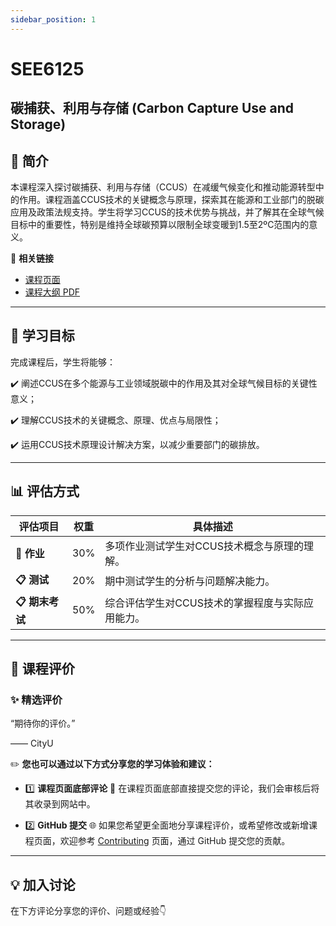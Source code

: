```yaml
---
sidebar_position: 1
---
```


# SEE6125
## 碳捕获、利用与存储 (Carbon Capture Use and Storage)

## **📘 简介**
本课程深入探讨碳捕获、利用与存储（CCUS）在减缓气候变化和推动能源转型中的作用。课程涵盖CCUS技术的关键概念与原理，探索其在能源和工业部门的脱碳应用及政策法规支持。学生将学习CCUS的技术优势与挑战，并了解其在全球气候目标中的重要性，特别是维持全球碳预算以限制全球变暖到1.5至2ºC范围内的意义。

🔗 **相关链接**
- [课程页面](https://www.cityu.edu.hk/catalogue/pg/202526/course/SEE6125.htm)
- [课程大纲 PDF](https://www.cityu.edu.hk/catalogue/pg/202526/course/SEE6125.pdf)

---

## **🎯 学习目标**

完成课程后，学生将能够：

✔️ 阐述CCUS在多个能源与工业领域脱碳中的作用及其对全球气候目标的关键性意义；

✔️ 理解CCUS技术的关键概念、原理、优点与局限性；

✔️ 运用CCUS技术原理设计解决方案，以减少重要部门的碳排放。

---

## **📊 评估方式**

| **评估项目**             | **权重** | **具体描述**                                                                                       |
|-------------------------|---------|---------------------------------------------------------------------------------------------------|
| **📂 作业**             | 30%     | 多项作业测试学生对CCUS技术概念与原理的理解。                                                          |
| **📋 测试**             | 20%     | 期中测试学生的分析与问题解决能力。                                                                    |
| **📋 期末考试**          | 50%     | 综合评估学生对CCUS技术的掌握程度与实际应用能力。                                                         |

---

## **💬 课程评价**

### ✨ **精选评价**
<div className={commentStyles.commentBox}>
    <p className={commentStyles.commentText}>
        “期待你的评价。”
    </p>
    <p className={commentStyles.commentAuthor}>—— CityU</p>
</div>

✏️ **您也可以通过以下方式分享您的学习体验和建议：**

- 1️⃣ **课程页面底部评论**
💬 在课程页面底部直接提交您的评论，我们会审核后将其收录到网站中。

- 2️⃣ **GitHub 提交**
🌐 如果您希望更全面地分享课程评价，或希望修改或新增课程页面，欢迎参考 [Contributing](/contributing) 页面，通过 GitHub 提交您的贡献。

---

## **💡 加入讨论**

在下方评论分享您的评价、问题或经验👇
<Utterances />
